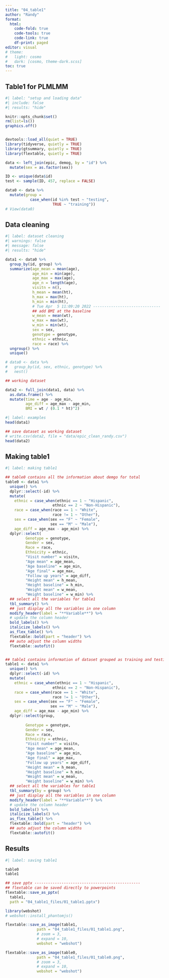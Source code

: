 ```yaml
---
title: "04_table1"
author: "Randy"
format: 
  html: 
    code-fold: true
    code-tools: true
    code-link: true
    df-print: paged
editor: visual
# theme:
#   light: cosmo
#   dark: [cosmo, theme-dark.scss]
toc: true
---
```


## Table1 for PLMLMM

```r
#| label: "setup and loading data"
#| include: false
#| results: "hide"

knitr::opts_chunk$set()
rm(list=ls())
graphics.off()


devtools::load_all(quiet = TRUE)
library(tidyverse, quietly = TRUE)
library(gtsummary, quietly = TRUE)
library(flextable, quietly = TRUE)

data <- left_join(epic, demog, by = "id") %>%
  mutate(sex = as.factor(sex))

ID <- unique(data$id)
test <- sample(ID, 457, replace = FALSE)

data0 <- data %>%
  mutate(group = 
           case_when(id %in% test ~ "testing",
                     TRUE ~ "training"))
# View(data0)
```

## Data cleaning

```r
#| label: dataset cleaning
#| warnings: false
#| message: false
#| results: "hide"

data1 <- data0 %>%
  group_by(id, group) %>%
  summarize(age_mean = mean(age),
            age_min = min(age),
            age_max = max(age),
            age_n = length(age),
            visitn = n(),
            h_mean = mean(ht),
            h_max = max(ht),
            h_min = min(ht),
            # Tue Apr  5 11:09:20 2022 ------------------------------
            ## add BMI at the baseline
            w_mean = mean(wt),
            w_max = max(wt),
            w_min = min(wt),
            sex = sex,
            genotype = genotype,
            ethnic = ethnic,
            race = race) %>% 
  ungroup() %>%
  unique()

# data0 <- data %>%
#   group_by(id, sex, ethnic, genotype) %>%
#   nest()

## working dataset

data2 <- full_join(data1, data) %>% 
  as.data.frame() %>%
  mutate(time = age - age_min,
         age_diff = age_max - age_min,
         BMI = wt / (0.1 * ht)^2) 
```

```r
#| label: examples
head(data1)

## save dataset as working dataset
# write.csv(data2, file = "data/epic_clean_randy.csv")
head(data2)
```

## Making table1

```r
#| label: making table1

## table0 contains all the information about demgo for total
table0 <- data1 %>%
  unique() %>%
  dplyr::select(-id) %>%
  mutate(
    ethnic = case_when(ethnic == 1 ~ "Hispanic",
                     ethnic == 2 ~ "Non-Hispanic"),
    race = case_when(race == 1 ~ "White",
                     race != 1 ~ "Other"),
    sex = case_when(sex == "F" ~ "Female",
                    sex == "M" ~ "Male"),
    age_diff = age_max - age_min) %>% 
  dplyr::select(
         Genotype = genotype,
         Gender = sex,
         Race = race,
         Ethnicity = ethnic,
         "Visit number" = visitn,
         "Age mean" = age_mean, 
         "Age baseline" = age_min, 
         "Age final" = age_max, 
         "Follow up years" = age_diff,
         "Height mean" = h_mean, 
         "Height baseline" = h_min,
         "Weight mean" = w_mean,
         "Weight baseline" = w_min) %>% 
  ## select all the variables for table1
  tbl_summary() %>%
  ## just display all the variables in one column
  modify_header(label = "**Variable**") %>%
  # update the column header
  bold_labels() %>%
  italicize_labels() %>%
  as_flex_table() %>%
  flextable::bold(part = "header") %>% 
  ## auto adjust the column widths 
  flextable::autofit()


## table1 contains information of dataset grouped as training and testing
table1 <- data1 %>%
  unique() %>%
  dplyr::select(-id) %>%
  mutate(
    ethnic = case_when(ethnic == 1 ~ "Hispanic",
                     ethnic == 2 ~ "Non-Hispanic"),
    race = case_when(race == 1 ~ "White",
                     race != 1 ~ "Other"),
    sex = case_when(sex == "F" ~ "Female",
                    sex == "M" ~ "Male"),
    age_diff = age_max - age_min) %>% 
  dplyr::select(group,
                
         Genotype = genotype,
         Gender = sex,
         Race = race,
         Ethnicity = ethnic,
         "Visit number" = visitn,
         "Age mean" = age_mean, 
         "Age baseline" = age_min, 
         "Age final" = age_max, 
         "Follow up years" = age_diff,
         "Height mean" = h_mean, 
         "Height baseline" = h_min,
         "Weight mean" = w_mean,
         "Weight baseline" = w_min) %>% 
  ## select all the variables for table1
  tbl_summary(by = group) %>%
  ## just display all the variables in one column
  modify_header(label = "**Variable**") %>%
  # update the column header
  bold_labels() %>%
  italicize_labels() %>%
  as_flex_table() %>%
  flextable::bold(part = "header") %>% 
  ## auto adjust the column widths 
  flextable::autofit()
```

## Results

```r
#| label: saving table1

table0
table1

## save pptx -----------------------------------------------
## flextable can be saved directly to powerpoints
flextable::save_as_pptx(
  table1, 
  path = "04_table1_files/01_table1.pptx")

library(webshot)
# webshot::install_phantomjs()

flextable::save_as_image(table1, 
              path = "04_table1_files/01_table1.png",
              # zoom = 3, 
              # expand = 10, 
              webshot = "webshot")

flextable::save_as_image(table0, 
              path = "04_table1_files/01_table0.png",
              # zoom = 3, 
              # expand = 10, 
              webshot = "webshot")
```
